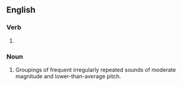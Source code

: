 ==English==

===Verb===
{{head|en|verb form}}

# {{present participle of|en|patter|nocat=1}}

===Noun===
{{en-noun}}

# Groupings of frequent irregularly repeated sounds of moderate magnitude and lower-than-average pitch.
